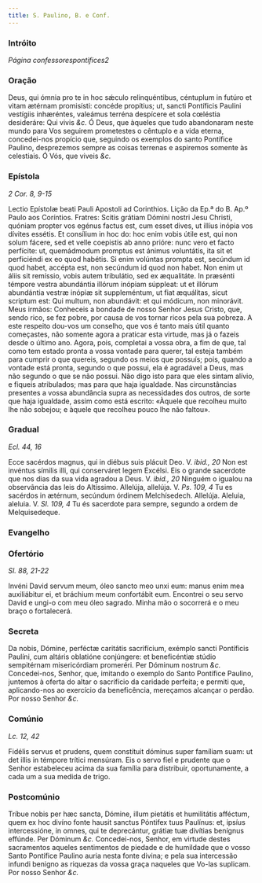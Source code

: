 ```yaml
---
title: S. Paulino, B. e Conf.
---
```


### Intróito

_Página confessorespontifices2_

### Oração

<div class="grid grid-cols-2 gap-5">
  <span class="text-justify">
    Deus, qui ómnia pro te in hoc sǽculo relinquéntibus, céntuplum in futúro et
    vitam ætérnam promisísti: concéde propítius; ut, sancti Pontíficis Paulíni
    vestígiis inhæréntes, valeámus terréna despícere et sola cœléstia
    desideráre: Qui vivis <em>&c.</em>
  </span>
  <span class="text-justify">
    Ó Deus, que àqueles que tudo abandonaram neste mundo para Vos seguirem
    prometestes o cêntuplo e a vida eterna, concedei-nos propício que, seguindo
    os exemplos do santo Pontífice Paulino, desprezemos sempre as coisas
    terrenas e aspiremos somente às celestiais. Ó Vós, que viveis <em>&c.</em>
  </span>
</div>

### Epístola

_2 Cor. 8, 9-15_

<div class="grid grid-cols-2 gap-5">
  <span class="text-justify">
    Lectio Epístolæ beati Pauli Apostoli ad Corinthios.
  </span>
  <span class="text-justify">
    Lição da Ep.ª do B. Ap.º Paulo aos Coríntios.
  </span>
  <span class="text-justify">
    Fratres: Scitis grátiam Dómini nostri Jesu Christi, quóniam propter vos
    egénus factus est, cum esset dives, ut illíus inópia vos dívites essétis. Et
    consílium in hoc do: hoc enim vobis útile est, qui non solum fácere, sed et
    velle coepistis ab anno prióre: nunc vero et facto perfícite: ut,
    quemádmodum promptus est ánimus voluntátis, ita sit et perficiéndi ex eo
    quod habétis. Si enim volúntas prompta est, secúndum id quod habet, accépta
    est, non secúndum id quod non habet. Non enim ut áliis sit remíssio, vobis
    autem tribulátio, sed ex æqualitáte. In præsénti témpore vestra abundántia
    illórum inópiam súppleat: ut et illórum abundántia vestræ inópiæ sit
    suppleméntum, ut fiat æquálitas, sicut scriptum est: Qui multum, non
    abundávit: et qui módicum, non minorávit.
  </span>
  <span class="text-justify">
    Meus irmãos: Conheceis a bondade de nosso Senhor Jesus Cristo, que, sendo
    rico, se fez pobre, por causa de vos tornar ricos pela sua pobreza. A este
    respeito dou-vos um conselho, que vos é tanto mais útil quanto começastes,
    não somente agora a praticar esta virtude, mas já o fazeis desde o último
    ano. Agora, pois, completai a vossa obra, a fim de que, tal como tem estado
    pronta a vossa vontade para querer, tal esteja também para cumprir o que
    quereis, segundo os meios que possuís; pois, quando a vontade está pronta,
    segundo o que possui, ela é agradável a Deus, mas não segundo o que se não
    possui. Não digo isto para que eles sintam alívio, e fiqueis atribulados;
    mas para que haja igualdade. Nas circunstâncias presentes a vossa abundância
    supra as necessidades dos outros, de sorte que haja igualdade, assim como
    está escrito: «Àquele que recolheu muito lhe não sobejou; e àquele que
    recolheu pouco lhe não faltou».
  </span>
</div>

### Gradual

_Ecl. 44, 16_

<div class="grid grid-cols-2 gap-5">
  <span class="text-justify">
    Ecce sacérdos magnus, qui in diébus suis plácuit Deo. V. <em>ibid., 20</em>
    Non est invéntus símilis illi, qui conserváret legem Excélsi.
  </span>
  <span class="text-justify">
    Eis o grande sacerdote que nos dias da sua vida agradou a Deus. V.
    <em>ibid., 20</em> Ninguém o igualou na observância das leis do Altíssimo.
  </span>
  <span class="text-justify">
    Allelúja, allelúja. V. <em>Ps. 109, 4</em> Tu es sacérdos in ætérnum,
    secúndum órdinem Melchísedech. Allelúja.
  </span>
  <span class="text-justify">
    Aleluia, aleluia. V. <em>Sl. 109, 4</em> Tu és sacerdote para sempre,
    segundo a ordem de Melquisedeque.
  </span>
</div>

### Evangelho

<LinkCard
  href="/missal/comum/15confessoresnaopontifices2#evangelho"
  title="Confessores não Pontífices - Missa Justus ut palma"
/>

### Ofertório

_Sl. 88, 21-22_

<div class="grid grid-cols-2 gap-5">
  <span class="text-justify">
    Invéni David servum meum, óleo sancto meo unxi eum: manus enim mea
    auxiliábitur ei, et bráchium meum confortábit eum.
  </span>
  <span class="text-justify">
    Encontrei o seu servo David e ungi-o com meu óleo sagrado. Minha mão o
    socorrerá e o meu braço o fortalecerá.
  </span>
</div>

### Secreta

<div class="grid grid-cols-2 gap-5">
  <span class="text-justify">
    Da nobis, Dómine, perféctæ caritátis sacrifícium, exémplo sancti Pontíficis
    Paulíni, cum altáris oblatióne conjúngere: et beneficéntiæ stúdio
    sempitérnam misericórdiam promeréri. Per Dóminum nostrum <em>&c.</em>
  </span>
  <span class="text-justify">
    Concedei-nos, Senhor, que, imitando o exemplo do Santo Pontífice Paulino,
    juntemos à oferta do altar o sacrifício da caridade perfeita; e permiti que,
    aplicando-nos ao exercício da beneficência, mereçamos alcançar o perdão. Por
    nosso Senhor <em>&c.</em>
  </span>
</div>

### Comúnio

_Lc. 12, 42_

<div class="grid grid-cols-2 gap-5">
  <span class="text-justify">
    Fidélis servus et prudens, quem constítuit dóminus super famíliam suam: ut
    det illis in témpore trítici mensúram.
  </span>
  <span class="text-justify">
    Eis o servo fiel e prudente que o Senhor estabeleceu acima da sua família
    para distribuir, oportunamente, a cada um a sua medida de trigo.
  </span>
</div>

### Postcomúnio

<div class="grid grid-cols-2 gap-5">
  <span class="text-justify">
    Tríbue nobis per hæc sancta, Dómine, illum pietátis et humilitátis afféctum,
    quem ex hoc divíno fonte hausit sanctus Póntifex tuus Paulínus: et, ipsíus
    intercessióne, in omnes, qui te deprecántur, grátiæ tuæ divítias benígnus
    effúnde. Per Dóminum <em>&c.</em>
  </span>
  <span class="text-justify">
    Concedei-nos, Senhor, em virtude destes sacramentos aqueles sentimentos de
    piedade e de humildade que o vosso Santo Pontífice Paulino auria nesta fonte
    divina; e pela sua intercessão infundi benigno as riquezas da vossa graça
    naqueles que Vo-las suplicam. Por nosso Senhor <em>&c.</em>
  </span>
</div>
